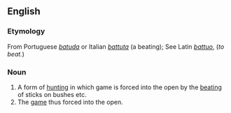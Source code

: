 ==English==

===Etymology===
From Portuguese ''[[batuda]]'' or Italian ''[[battuta]]'' (a beating); See Latin ''[[battuo]]'', (''to beat.'')

===Noun===
{{en-noun|-}}

# A form of [[hunting]] in which game is forced into the open by the [[beating]] of sticks on bushes etc.
# The [[game]] thus forced into the open.